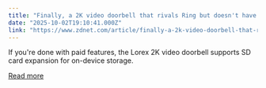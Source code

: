 ```yaml
---
title: "Finally, a 2K video doorbell that rivals Ring but doesn't have the subscription fees"
date: "2025-10-02T19:10:41.000Z"
link: "https://www.zdnet.com/article/finally-a-2k-video-doorbell-that-rivals-ring-but-doesnt-have-the-subscription-fees/"
---
```


If you're done with paid features, the Lorex 2K video doorbell supports SD card expansion for on-device storage.

[Read more](https://www.zdnet.com/article/finally-a-2k-video-doorbell-that-rivals-ring-but-doesnt-have-the-subscription-fees/)

